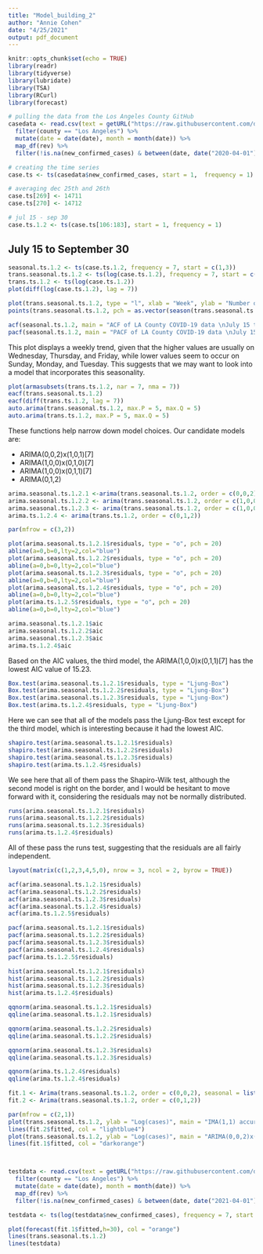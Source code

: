 ```yaml
---
title: "Model_building_2"
author: "Annie Cohen"
date: "4/25/2021"
output: pdf_document
---
```


```r
knitr::opts_chunk$set(echo = TRUE)
library(readr)
library(tidyverse)
library(lubridate)
library(TSA)
library(RCurl)
library(forecast)
```

```r
# pulling the data from the Los Angeles County GitHub
casedata <- read.csv(text = getURL("https://raw.githubusercontent.com/datadesk/california-coronavirus-data/master/latimes-county-totals.csv")) %>%
  filter(county == "Los Angeles") %>%
  mutate(date = date(date), month = month(date)) %>%
  map_df(rev) %>%
  filter(!is.na(new_confirmed_cases) & between(date, date("2020-04-01"),date("2021-03-31")))

# creating the time series
case.ts <- ts(casedata$new_confirmed_cases, start = 1,  frequency = 1)

# averaging dec 25th and 26th
case.ts[269] <- 14711
case.ts[270] <- 14712

# jul 15 - sep 30
case.ts.1.2 <- ts(case.ts[106:183], start = 1, frequency = 1)
```

## July 15 to September 30

```r
seasonal.ts.1.2 <- ts(case.ts.1.2, frequency = 7, start = c(1,3))
trans.seasonal.ts.1.2 <- ts(log(case.ts.1.2), frequency = 7, start = c(1,3))
trans.ts.1.2 <- ts(log(case.ts.1.2))
plot(diff(log(case.ts.1.2), lag = 7))

plot(trans.seasonal.ts.1.2, type = "l", xlab = "Week", ylab = "Number of New Cases", main = "Log-transformed COVID-19 new case data in Los Angeles county \nJuly 15 to September 30")
points(trans.seasonal.ts.1.2, pch = as.vector(season(trans.seasonal.ts.1.2)), cex = 0.8, col = "blue")

acf(seasonal.ts.1.2, main = "ACF of LA County COVID-19 data \nJuly 15 to September 30")
pacf(seasonal.ts.1.2, main = "PACF of LA County COVID-19 data \nJuly 15 to September 30")
```
This plot displays a weekly trend, given that the higher values are usually on Wednesday, Thursday, and Friday, while lower values seem to occur on Sunday, Monday, and Tuesday. This suggests that we may want to look into a model that incorporates this seasonality.

```r
plot(armasubsets(trans.ts.1.2, nar = 7, nma = 7))
eacf(trans.seasonal.ts.1.2)
eacf(diff(trans.ts.1.2, lag = 7))
auto.arima(trans.seasonal.ts.1.2, max.P = 5, max.Q = 5)
auto.arima(trans.ts.1.2, max.P = 5, max.Q = 5)
```

These functions help narrow down model choices. Our candidate models are:

* ARIMA(0,0,2)x(1,0,1)[7]
* ARIMA(1,0,0)x(0,1,0)[7]
* ARIMA(1,0,0)x(0,1,1)[7]
* ARIMA(0,1,2)

```r
arima.seasonal.ts.1.2.1 <-arima(trans.seasonal.ts.1.2, order = c(0,0,2), seasonal = list(order = c(1,0,1), period = 7))
arima.seasonal.ts.1.2.2 <- arima(trans.seasonal.ts.1.2, order = c(1,0,0), seasonal = list(order = c(0,1,0), period = 7))
arima.seasonal.ts.1.2.3 <- arima(trans.seasonal.ts.1.2, order = c(1,0,0), seasonal = list(order = c(0,1,1), period = 7))
arima.ts.1.2.4 <- arima(trans.ts.1.2, order = c(0,1,2))

```

```r
par(mfrow = c(3,2))

plot(arima.seasonal.ts.1.2.1$residuals, type = "o", pch = 20)
abline(a=0,b=0,lty=2,col="blue")
plot(arima.seasonal.ts.1.2.2$residuals, type = "o", pch = 20)
abline(a=0,b=0,lty=2,col="blue")
plot(arima.seasonal.ts.1.2.3$residuals, type = "o", pch = 20)
abline(a=0,b=0,lty=2,col="blue")
plot(arima.seasonal.ts.1.2.4$residuals, type = "o", pch = 20)
abline(a=0,b=0,lty=2,col="blue")
plot(arima.ts.1.2.5$residuals, type = "o", pch = 20)
abline(a=0,b=0,lty=2,col="blue")
```

```r
arima.seasonal.ts.1.2.1$aic
arima.seasonal.ts.1.2.2$aic
arima.seasonal.ts.1.2.3$aic
arima.ts.1.2.4$aic
```

Based on the AIC values, the third model, the ARIMA(1,0,0)x(0,1,1)[7] has the lowest AIC value of 15.23.

```r
Box.test(arima.seasonal.ts.1.2.1$residuals, type = "Ljung-Box")
Box.test(arima.seasonal.ts.1.2.2$residuals, type = "Ljung-Box")
Box.test(arima.seasonal.ts.1.2.3$residuals, type = "Ljung-Box")
Box.test(arima.ts.1.2.4$residuals, type = "Ljung-Box")
```

Here we can see that all of the models pass the Ljung-Box test except for the third model, which is interesting because it had the lowest AIC.

```r
shapiro.test(arima.seasonal.ts.1.2.1$residuals)
shapiro.test(arima.seasonal.ts.1.2.2$residuals)
shapiro.test(arima.seasonal.ts.1.2.3$residuals)
shapiro.test(arima.ts.1.2.4$residuals)
```

We see here that all of them pass the Shapiro-Wilk test, although the second model is right on the border, and I would be hesitant to move forward with it, considering the residuals may not be normally distributed.


```r
runs(arima.seasonal.ts.1.2.1$residuals)
runs(arima.seasonal.ts.1.2.2$residuals)
runs(arima.seasonal.ts.1.2.3$residuals)
runs(arima.ts.1.2.4$residuals)
```

All of these pass the runs test, suggesting that the residuals are all fairly independent.

```r
layout(matrix(c(1,2,3,4,5,0), nrow = 3, ncol = 2, byrow = TRUE))

acf(arima.seasonal.ts.1.2.1$residuals)
acf(arima.seasonal.ts.1.2.2$residuals)
acf(arima.seasonal.ts.1.2.3$residuals)
acf(arima.seasonal.ts.1.2.4$residuals)
acf(arima.ts.1.2.5$residuals)

pacf(arima.seasonal.ts.1.2.1$residuals)
pacf(arima.seasonal.ts.1.2.2$residuals)
pacf(arima.seasonal.ts.1.2.3$residuals)
pacf(arima.seasonal.ts.1.2.4$residuals)
pacf(arima.ts.1.2.5$residuals)

hist(arima.seasonal.ts.1.2.1$residuals)
hist(arima.seasonal.ts.1.2.2$residuals)
hist(arima.seasonal.ts.1.2.3$residuals)
hist(arima.ts.1.2.4$residuals)

qqnorm(arima.seasonal.ts.1.2.1$residuals)
qqline(arima.seasonal.ts.1.2.1$residuals)

qqnorm(arima.seasonal.ts.1.2.2$residuals)
qqline(arima.seasonal.ts.1.2.2$residuals)

qqnorm(arima.seasonal.ts.1.2.3$residuals)
qqline(arima.seasonal.ts.1.2.3$residuals)

qqnorm(arima.ts.1.2.4$residuals)
qqline(arima.ts.1.2.4$residuals)

```


```r
fit.1 <- Arima(trans.seasonal.ts.1.2, order = c(0,0,2), seasonal = list(order = c(1,0,1), period = 7))
fit.2 <- Arima(trans.seasonal.ts.1.2, order = c(0,1,2))

par(mfrow = c(2,1))
plot(trans.seasonal.ts.1.2, ylab = "Log(cases)", main = "IMA(1,1) accuracy")
lines(fit.2$fitted, col = "lightblue4")
plot(trans.seasonal.ts.1.2, ylab = "Log(cases)", main = "ARIMA(0,0,2)x(1,0,1)[7] accuracy")
lines(fit.1$fitted, col = "darkorange")



testdata <- read.csv(text = getURL("https://raw.githubusercontent.com/datadesk/california-coronavirus-data/master/latimes-county-totals.csv")) %>%
  filter(county == "Los Angeles") %>%
  mutate(date = date(date), month = month(date)) %>%
  map_df(rev) %>%
  filter(!is.na(new_confirmed_cases) & between(date, date("2021-04-01"),date("2021-04-30")))

testdata <- ts(log(testdata$new_confirmed_cases), frequency = 7, start = c(12,4))

plot(forecast(fit.1$fitted,h=30), col = "orange")
lines(trans.seasonal.ts.1.2)
lines(testdata)



```